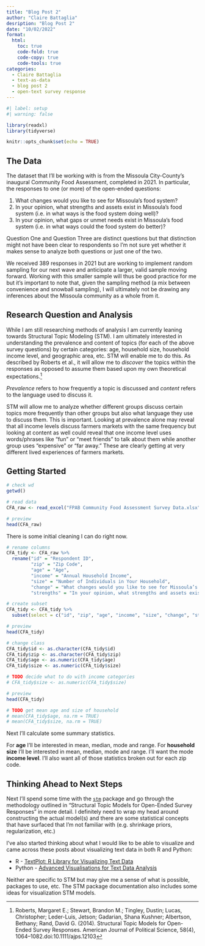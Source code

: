 ```yaml
---
title: "Blog Post 2"
author: "Claire Battaglia"
desription: "Blog Post 2"
date: "10/02/2022"
format:
  html:
    toc: true
    code-fold: true
    code-copy: true
    code-tools: true
categories:
  - Claire Battaglia
  - text-as-data
  - blog post 2
  - open-text survey response
---
```


```r
#| label: setup
#| warning: false

library(readxl)
library(tidyverse)

knitr::opts_chunk$set(echo = TRUE)
```

## The Data

The dataset that I'll be working with is from the Missoula City-County's inaugural Community Food Assessment, completed in 2021. In particular, the responses to one (or more) of the open-ended questions:

1. What changes would you like to see for Missoula’s food system?
2. In your opinion, what strengths and assets exist in Missoula's food system (i.e. in what ways is the food system doing well)?
3. In your opinion, what gaps or unmet needs exist in Missoula's food system (i.e. in what ways could the food system do better)?

Question One and Question Three are distinct questions but that distinction might not have been clear to respondents so I'm not sure yet whether it makes sense to analyze both questions or just one of the two.

We received 389 responses in 2021 but are working to implement random sampling for our next wave and anticipate a larger, valid sample moving forward. Working with this smaller sample will thus be good practice for me but it's important to note that, given the sampling method (a mix between convenience and snowball sampling), I will ultimately not be drawing any inferences about the Missoula community as a whole from it.

## Research Question and Analysis

While I am still researching methods of analysis I am currently leaning towards Structural Topic Modeling (STM). I am ultimately interested in understanding the prevalence and content of topics (for each of the above survey questions) by certain categories: age, household size, household income level, and geographic area, etc. STM will enable me to do this. As described by Roberts et al., it will allow me to *discover* the topics within the responses as opposed to assume them based upon my own theoretical expectations.^[Roberts, Margaret E.; Stewart, Brandon M.; Tingley, Dustin; Lucas, Christopher; Leder-Luis, Jetson; Gadarian, Shana Kushner; Albertson, Bethany; Rand, David G. (2014). Structural Topic Models for Open-Ended Survey Responses. American Journal of Political Science, 58(4), 1064–1082.doi:10.1111/ajps.12103]

*Prevalence* refers to how frequently a topic is discussed and *content* refers to the language used to discuss it.

STM will allow me to analyze whether different groups discuss certain topics more frequently than other groups but also what language they use to discuss them. This is important. Looking at prevalence alone may reveal that all income levels discuss farmers markets with the same frequency but looking at content as well could reveal that one income level uses words/phrases like "fun" or "meet friends" to talk about them while another group uses "expensive" or "far away." These are clearly getting at very different lived experiences of farmers markets.

## Getting Started

```r
# check wd
getwd()

# read data
CFA_raw <- read_excel("FPAB Community Food Assessment Survey Data.xlsx", sheet = "Raw")

# preview
head(CFA_raw)
```

There is some initial cleaning I can do right now.

```r
# rename columns
CFA_tidy <- CFA_raw %>%
  rename("id" = "Respondent ID",
         "zip" = "Zip Code",
         "age" = "Age",
         "income" = "Annual Household Income",
         "size" = "Number of Individuals in Your Household",
         "change" = "What changes would you like to see for Missoula’s food system?",
         "strengths" = "In your opinion, what strengths and assets exist in Missoula's food system (i.e. in what ways is the food system doing well)?")

# create subset
CFA_tidy <- CFA_tidy %>%
  subset(select = c("id", "zip", "age", "income", "size", "change", "strengths"))

# preview
head(CFA_tidy)
```

```r
# change class
CFA_tidy$id <- as.character(CFA_tidy$id)
CFA_tidy$zip <- as.character(CFA_tidy$zip)
CFA_tidy$age <- as.numeric(CFA_tidy$age)
CFA_tidy$size <- as.numeric(CFA_tidy$size)

# TODO decide what to do with income categories
# CFA_tidy$size <- as.numeric(CFA_tidy$size)

# preview
head(CFA_tidy)

# TODO get mean age and size of household
# mean(CFA_tidy$age, na.rm = TRUE)
# mean(CFA_tidy$size, na.rm = TRUE)
```

Next I'll calculate some summary statistics.

For **age** I'll be interested in mean, median, mode and range.
For **household size** I'll be interested in mean, median, mode and range.
I'll want the mode **income level**.
I'll also want all of those statistics broken out for each zip code.

## Thinking Ahead to Next Steps

Next I'll spend some time with the [`stm`](https://cran.r-project.org/web/packages/stm/vignettes/stmVignette.pdf) package and go through the methodology outlined in "Structural Topic Models for Open-Ended Survey Responses" in more detail. I definitely need to wrap my head around constructing the actual model(s) and there are some statistical concepts that have surfaced that I'm not familiar with (e.g. shrinkage priors, regularization, etc.)

I've also started thinking about what I would like to be able to visualize and came across these posts about visualizing text data in both R and Python:

* R - [TextPlot: R Library for Visualizing Text Data](https://towardsdatascience.com/textplot-r-library-for-visualizing-text-data-a8f1740a032d)
* Python - [Advanced Visualisations for Text Data Analysis](https://towardsdatascience.com/advanced-visualisations-for-text-data-analysis-fc8add8796e2)

Neither are specific to STM but may give me a sense of what is possible, packages to use, etc. The STM package documentation also includes some ideas for visualization STM models.
